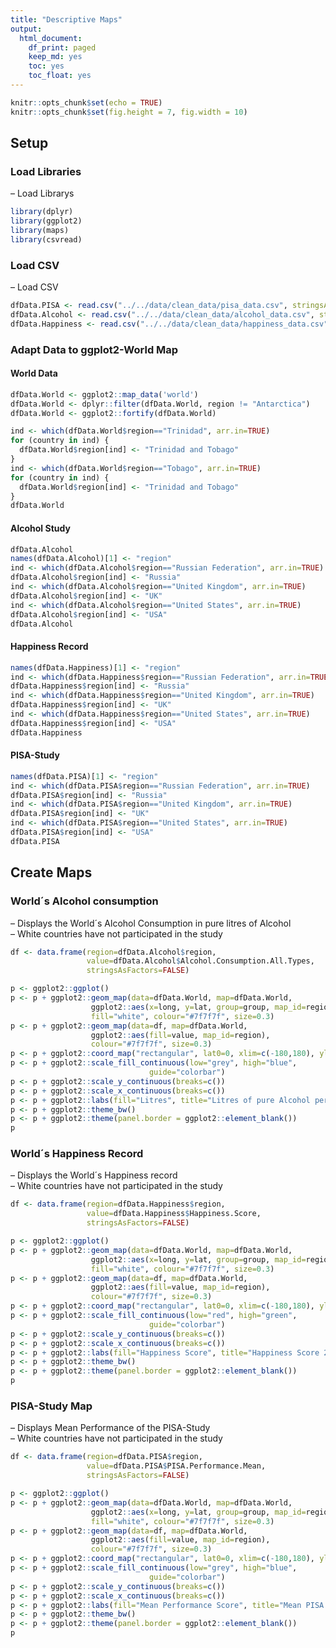 ```yaml
---
title: "Descriptive Maps"
output:
  html_document:
    df_print: paged
    keep_md: yes
    toc: yes
    toc_float: yes
---
```


```r
knitr::opts_chunk$set(echo = TRUE)
knitr::opts_chunk$set(fig.height = 7, fig.width = 10)
```


## Setup

### Load Libraries

-- Load Librarys

```r
library(dplyr)
library(ggplot2)
library(maps)
library(csvread)
```

### Load CSV

-- Load CSV

```r
dfData.PISA <- read.csv("../../data/clean_data/pisa_data.csv", stringsAsFactors = FALSE)
dfData.Alcohol <- read.csv("../../data/clean_data/alcohol_data.csv", stringsAsFactors = FALSE)
dfData.Happiness <- read.csv("../../data/clean_data/happiness_data.csv", stringsAsFactors = FALSE)
```

### Adapt Data to ggplot2-World Map {.tabset .tabset-fade}

#### World Data

```r
dfData.World <- ggplot2::map_data('world')
dfData.World <- dplyr::filter(dfData.World, region != "Antarctica")
dfData.World <- ggplot2::fortify(dfData.World)

ind <- which(dfData.World$region=="Trinidad", arr.in=TRUE)
for (country in ind) {
  dfData.World$region[ind] <- "Trinidad and Tobago"
}
ind <- which(dfData.World$region=="Tobago", arr.in=TRUE)
for (country in ind) {
  dfData.World$region[ind] <- "Trinidad and Tobago"
}
dfData.World
```

#### Alcohol Study

```r
dfData.Alcohol
names(dfData.Alcohol)[1] <- "region"
ind <- which(dfData.Alcohol$region=="Russian Federation", arr.in=TRUE)
dfData.Alcohol$region[ind] <- "Russia"
ind <- which(dfData.Alcohol$region=="United Kingdom", arr.in=TRUE)
dfData.Alcohol$region[ind] <- "UK"
ind <- which(dfData.Alcohol$region=="United States", arr.in=TRUE)
dfData.Alcohol$region[ind] <- "USA"
dfData.Alcohol
```

#### Happiness Record

```r
names(dfData.Happiness)[1] <- "region"
ind <- which(dfData.Happiness$region=="Russian Federation", arr.in=TRUE)
dfData.Happiness$region[ind] <- "Russia"
ind <- which(dfData.Happiness$region=="United Kingdom", arr.in=TRUE)
dfData.Happiness$region[ind] <- "UK"
ind <- which(dfData.Happiness$region=="United States", arr.in=TRUE)
dfData.Happiness$region[ind] <- "USA"
dfData.Happiness
```

#### PISA-Study

```r
names(dfData.PISA)[1] <- "region"
ind <- which(dfData.PISA$region=="Russian Federation", arr.in=TRUE)
dfData.PISA$region[ind] <- "Russia"
ind <- which(dfData.PISA$region=="United Kingdom", arr.in=TRUE)
dfData.PISA$region[ind] <- "UK"
ind <- which(dfData.PISA$region=="United States", arr.in=TRUE)
dfData.PISA$region[ind] <- "USA"
dfData.PISA
```

###

## Create Maps {.tabset .tabset-fade}

### World´s Alcohol consumption

-- Displays the World´s Alcohol Consumption in pure litres of Alcohol  
-- White countries have not participated in the study

```r
df <- data.frame(region=dfData.Alcohol$region, 
                 value=dfData.Alcohol$Alcohol.Consumption.All.Types, 
                 stringsAsFactors=FALSE)

p <- ggplot2::ggplot()
p <- p + ggplot2::geom_map(data=dfData.World, map=dfData.World,
                  ggplot2::aes(x=long, y=lat, group=group, map_id=region),
                  fill="white", colour="#7f7f7f", size=0.3)
p <- p + ggplot2::geom_map(data=df, map=dfData.World,
                  ggplot2::aes(fill=value, map_id=region),
                  colour="#7f7f7f", size=0.3)
p <- p + ggplot2::coord_map("rectangular", lat0=0, xlim=c(-180,180), ylim=c(-60, 90))
p <- p + ggplot2::scale_fill_continuous(low="grey", high="blue", 
                               guide="colorbar")
p <- p + ggplot2::scale_y_continuous(breaks=c())
p <- p + ggplot2::scale_x_continuous(breaks=c())
p <- p + ggplot2::labs(fill="Litres", title="Litres of pure Alcohol per Capita in 2015", x="Latitude", y="Longitude")
p <- p + ggplot2::theme_bw()
p <- p + ggplot2::theme(panel.border = ggplot2::element_blank())
p
```

### World´s Happiness Record

-- Displays the World´s Happiness record  
-- White countries have not participated in the study

```r
df <- data.frame(region=dfData.Happiness$region, 
                 value=dfData.Happiness$Happiness.Score, 
                 stringsAsFactors=FALSE)

p <- ggplot2::ggplot()
p <- p + ggplot2::geom_map(data=dfData.World, map=dfData.World,
                  ggplot2::aes(x=long, y=lat, group=group, map_id=region),
                  fill="white", colour="#7f7f7f", size=0.3)
p <- p + ggplot2::geom_map(data=df, map=dfData.World,
                  ggplot2::aes(fill=value, map_id=region),
                  colour="#7f7f7f", size=0.3)
p <- p + ggplot2::coord_map("rectangular", lat0=0, xlim=c(-180,180), ylim=c(-60, 90))
p <- p + ggplot2::scale_fill_continuous(low="red", high="green", 
                               guide="colorbar")
p <- p + ggplot2::scale_y_continuous(breaks=c())
p <- p + ggplot2::scale_x_continuous(breaks=c())
p <- p + ggplot2::labs(fill="Happiness Score", title="Happiness Score 2015", x="Latitude", y="Longitude")
p <- p + ggplot2::theme_bw()
p <- p + ggplot2::theme(panel.border = ggplot2::element_blank())
p
```

### PISA-Study Map

-- Displays Mean Performance of the PISA-Study  
-- White countries have not participated in the study

```r
df <- data.frame(region=dfData.PISA$region, 
                 value=dfData.PISA$PISA.Performance.Mean, 
                 stringsAsFactors=FALSE)

p <- ggplot2::ggplot()
p <- p + ggplot2::geom_map(data=dfData.World, map=dfData.World,
                  ggplot2::aes(x=long, y=lat, group=group, map_id=region),
                  fill="white", colour="#7f7f7f", size=0.3)
p <- p + ggplot2::geom_map(data=df, map=dfData.World,
                  ggplot2::aes(fill=value, map_id=region),
                  colour="#7f7f7f", size=0.3)
p <- p + ggplot2::coord_map("rectangular", lat0=0, xlim=c(-180,180), ylim=c(-60, 90))
p <- p + ggplot2::scale_fill_continuous(low="grey", high="blue", 
                               guide="colorbar")
p <- p + ggplot2::scale_y_continuous(breaks=c())
p <- p + ggplot2::scale_x_continuous(breaks=c())
p <- p + ggplot2::labs(fill="Mean Performance Score", title="Mean PISA Performance in 2015", x="Latitude", y="Longitude")
p <- p + ggplot2::theme_bw()
p <- p + ggplot2::theme(panel.border = ggplot2::element_blank())
p
```

##